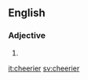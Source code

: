 ==English==

===Adjective===
{{head|en|adjective comparative form}}

# {{en-comparative of|cheery}}

[[it:cheerier]]
[[sv:cheerier]]